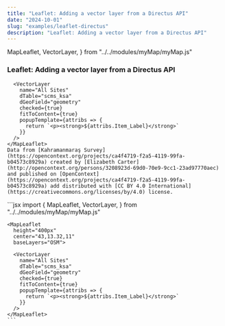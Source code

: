 ```yaml
---
title: "Leaflet: Adding a vector layer from a Directus API"
date: "2024-10-01"
slug: "examples/leaflet-directus"
description: "Leaflet: Adding a vector layer from a Directus API"
---
```


  MapLeaflet,
  VectorLayer,
} from "../../modules/myMap/myMap.js"


### Leaflet: Adding a vector layer from a Directus API

<div className="row mt-3 mb-5 border-top border-bottom py-3">
  <div className="col-6">
    <MapLeaflet
      height="400px"
      center="43,13.32,11"
      baseLayers="OSM">

      <VectorLayer
        name="All Sites"
        dTable="scms_ksa"
        dGeoField="geometry"
        checked={true}
        fitToContent={true}
        popupTemplate={attribs => {
          return `<p><strong>${attribs.Item_Label}</strong>`
        }}
      />
    </MapLeaflet>
    Data from [Kahramanmaraş Survey](https://opencontext.org/projects/ca4f4719-f2a5-4119-99fa-b04573c8929a) created by [Elizabeth Carter](http://opencontext.org/persons/3208923d-69d0-70e9-9cc1-23ad97770aec) and published on [OpenContext](https://opencontext.org/projects/ca4f4719-f2a5-4119-99fa-b04573c8929a) add distributed with [CC BY 4.0 International](https://creativecommons.org/licenses/by/4.0) license.
  </div>
  <div className="col-6">
    ```jsx
    import {
      MapLeaflet,
      VectorLayer,
    } from "../../modules/myMap/myMap.js"

    <MapLeaflet
      height="400px"
      center="43,13.32,11"
      baseLayers="OSM">

      <VectorLayer
        name="All Sites"
        dTable="scms_ksa"
        dGeoField="geometry"
        checked={true}
        fitToContent={true}
        popupTemplate={attribs => {
          return `<p><strong>${attribs.Item_Label}</strong>`
        }}
      />
    </MapLeaflet>
    ```
  </div>
</div>